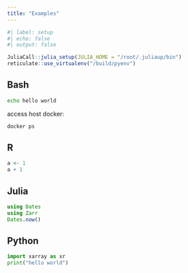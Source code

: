 ```yaml
---
title: "Examples"
---
```


```r
#| label: setup
#| echo: false
#| output: false

JuliaCall::julia_setup(JULIA_HOME = "/root/.juliaup/bin")
reticulate::use_virtualenv("/build/pyenv")
```

## Bash

```bash
echo hello world
```

access host docker:


```bash
docker ps
```

## R

```r
a <- 1
a + 1
```

## Julia

```julia
using Dates
using Zarr
Dates.now()
```

## Python

```python
import xarray as xr
print("hello world")
```
